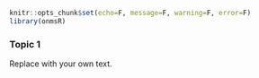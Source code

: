 ```r
knitr::opts_chunk$set(echo=F, message=F, warning=F, error=F)
library(onmsR)
```

### Topic 1

Replace with your own text.
